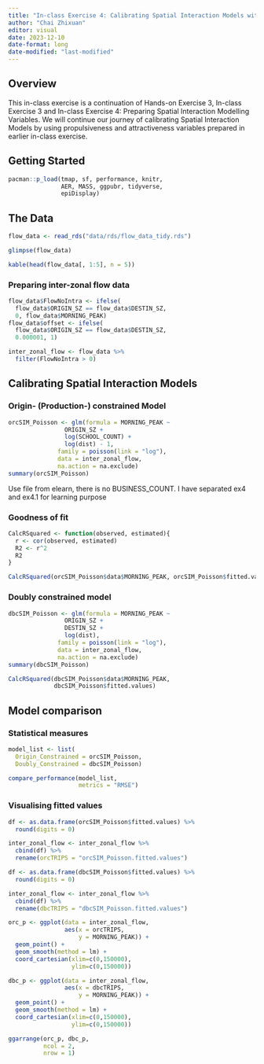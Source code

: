 ```yaml
---
title: "In-class Exercise 4: Calibrating Spatial Interaction Models with R"
author: "Chai Zhixuan"
editor: visual
date: 2023-12-10
date-format: long
date-modified: "last-modified"
---
```


## **Overview**

This in-class exercise is a continuation of Hands-on Exercise 3, In-class Exercise 3 and In-class Exercise 4: Preparing Spatial Interaction Modelling Variables. We will continue our journey of calibrating Spatial Interaction Models by using propulsiveness and attractiveness variables prepared in earlier in-class exercise.

## **Getting Started**

```r
pacman::p_load(tmap, sf, performance, knitr,
               AER, MASS, ggpubr, tidyverse,
               epiDisplay)
```

## **The Data**

```r
flow_data <- read_rds("data/rds/flow_data_tidy.rds")
```

```r
glimpse(flow_data)
```

```r
kable(head(flow_data[, 1:5], n = 5))
```

### **Preparing inter-zonal flow data**

```r
flow_data$FlowNoIntra <- ifelse(
  flow_data$ORIGIN_SZ == flow_data$DESTIN_SZ,
  0, flow_data$MORNING_PEAK)
flow_data$offset <- ifelse(
  flow_data$ORIGIN_SZ == flow_data$DESTIN_SZ,
  0.000001, 1)
```

```r
inter_zonal_flow <- flow_data %>%
  filter(FlowNoIntra > 0)
```

## **Calibrating Spatial Interaction Models**

### **Origin- (Production-) constrained Model**

```r
orcSIM_Poisson <- glm(formula = MORNING_PEAK ~ 
                ORIGIN_SZ +
                log(SCHOOL_COUNT) +
                log(dist) - 1,
              family = poisson(link = "log"),
              data = inter_zonal_flow,
              na.action = na.exclude)
summary(orcSIM_Poisson)
```

::: callout-note
Use file from elearn, there is no BUSINESS_COUNT. I have separated ex4 and ex4.1 for learning purpose
:::

### **Goodness of fit**

```r
CalcRSquared <- function(observed, estimated){
  r <- cor(observed, estimated)
  R2 <- r^2
  R2
}
```

```r
CalcRSquared(orcSIM_Poisson$data$MORNING_PEAK, orcSIM_Poisson$fitted.values)
```

### **Doubly constrained model**

```r
dbcSIM_Poisson <- glm(formula = MORNING_PEAK ~ 
                ORIGIN_SZ + 
                DESTIN_SZ +
                log(dist),
              family = poisson(link = "log"),
              data = inter_zonal_flow,
              na.action = na.exclude)
summary(dbcSIM_Poisson)
```

```r
CalcRSquared(dbcSIM_Poisson$data$MORNING_PEAK,
             dbcSIM_Poisson$fitted.values)
```

## **Model comparison**

### **Statistical measures**

```r
model_list <- list(
  Origin_Constrained = orcSIM_Poisson,
  Doubly_Constrained = dbcSIM_Poisson)
```

```r
compare_performance(model_list,
                    metrics = "RMSE")
```

### **Visualising fitted values**

```r
df <- as.data.frame(orcSIM_Poisson$fitted.values) %>%
  round(digits = 0)
```

```r
inter_zonal_flow <- inter_zonal_flow %>%
  cbind(df) %>%
  rename(orcTRIPS = "orcSIM_Poisson.fitted.values")
```

```r
df <- as.data.frame(dbcSIM_Poisson$fitted.values) %>%
  round(digits = 0)
```

```r
inter_zonal_flow <- inter_zonal_flow %>%
  cbind(df) %>%
  rename(dbcTRIPS = "dbcSIM_Poisson.fitted.values")
```

```r
orc_p <- ggplot(data = inter_zonal_flow,
                aes(x = orcTRIPS,
                    y = MORNING_PEAK)) +
  geom_point() +
  geom_smooth(method = lm) +
  coord_cartesian(xlim=c(0,150000),
                  ylim=c(0,150000))

dbc_p <- ggplot(data = inter_zonal_flow,
                aes(x = dbcTRIPS,
                    y = MORNING_PEAK)) +
  geom_point() +
  geom_smooth(method = lm) +
  coord_cartesian(xlim=c(0,150000),
                  ylim=c(0,150000))
```

```r
ggarrange(orc_p, dbc_p,
          ncol = 2,
          nrow = 1)
```
